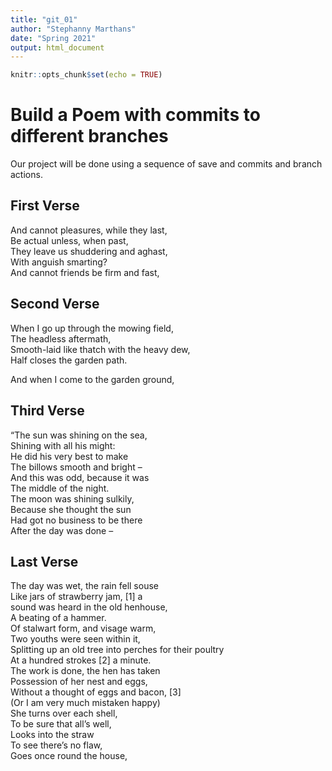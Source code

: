 ```yaml
---
title: "git_01"
author: "Stephanny Marthans"
date: "Spring 2021"
output: html_document
---
```


```r
knitr::opts_chunk$set(echo = TRUE)
```
# Build a Poem with commits to different branches
Our project will be done using a sequence of save and commits and branch actions.
<!-- Do not modify or change any text in "!--" bracketed areas such as this --- these are instructions to
you, if you change any of this the git program will notice it and compromise your git merging strategy !-->

## First Verse 
<!--Put the first five lines of a poem by Lewis Carrol in this section!-->

And cannot pleasures, while they last,  
Be actual unless, when past,  
They leave us shuddering and aghast,  
With anguish smarting?  
And cannot friends be firm and fast,  
  
## Second Verse
<!--Put the first five lines of a poem by Robert Frost here!-->

When I go up through the mowing field,  
The headless aftermath,  
Smooth-laid like thatch with the heavy dew,  
Half closes the garden path.  
  
And when I come to the garden ground,  
  
## Third Verse
<!--Put the first two verses of The Walrus and the Carpenter here!-->

"The sun was shining on the sea,  
Shining with all his might:  
He did his very best to make  
The billows smooth and bright --  
And this was odd, because it was  
The middle of the night.  
The moon was shining sulkily,  
Because she thought the sun  
Had got no business to be there  
After the day was done --  
  
## Last Verse
<!--Put a short poem of your choice 8-20 lines,here!-->

The day was wet, the rain fell souse  
Like jars of strawberry jam, [1] a  
sound was heard in the old henhouse,  
A beating of a hammer.  
Of stalwart form, and visage warm,  
Two youths were seen within it,  
Splitting up an old tree into perches for their poultry  
At a hundred strokes [2] a minute.  
The work is done, the hen has taken  
Possession of her nest and eggs,  
Without a thought of eggs and bacon, [3]  
(Or I am very much mistaken happy)  
She turns over each shell,  
To be sure that all's well,  
Looks into the straw  
To see there's no flaw,  
Goes once round the house,  
  